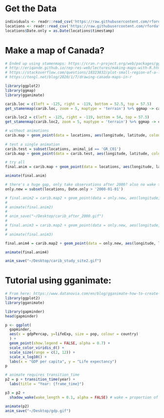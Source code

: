 # Get the Data
```r
individuals <- readr::read_csv('https://raw.githubusercontent.com/rfordatascience/tidytuesday/master/data/2020/2020-06-23/individuals.csv')
locations <- readr::read_csv('https://raw.githubusercontent.com/rfordatascience/tidytuesday/master/data/2020/2020-06-23/locations.csv')
locations$Date.only = as.Date(locations$timestamp)
```

# Make a map of Canada?
```r
# Ended up using stamenmaps: https://cran.r-project.org/web/packages/ggmap/readme/README.html
# http://eriqande.github.io/rep-res-web/lectures/making-maps-with-R.html
# https://stackoverflow.com/questions/18323832/plot-small-region-of-a-large-polygon-map-in-ggplot2
# https://tengl.net/blog/2020/1/7/drawing-canada-maps-in-r

library(ggplot2)
library(ggmap)
library(gganimate)

carib.loc = c(left = -125, right = -119, bottom = 52.5, top = 57.5)
get_stamenmap(carib.loc, zoom = 5, maptype = 'terrain') %>% ggmap -> carib.map

carib.loc2 = c(left = -125, right = -119, bottom = 54, top = 57.5)
get_stamenmap(carib.loc2, zoom = 5, maptype = 'terrain') %>% ggmap -> carib.map2

# without animations
carib.map + geom_point(data = locations, aes(longitude, latitude, colour = animal_id)) + theme(legend.position = "none")
 
# test a single animation
carib.test = subset(locations, animal_id == 'GR_C01')
carib.map + geom_point(data = carib.test, aes(longitude, latitude, colour = animal_id)) + theme(legend.position = "none") + labs(title = "Date: {frame_time}") + transition_time(Date.only) + shadow_wake(wake_length = 0.1, alpha = FALSE) + xlab('Longitude') + ylab('Latitude')

# try all
final.anim = carib.map + geom_point(data = locations, aes(longitude, latitude, colour = animal_id)) + theme(legend.position = "none") + labs(title = "Date: {frame_time}") + transition_time(Date.only) + shadow_wake(wake_length = 0.1, alpha = FALSE) + xlab('Longitude') + ylab('Latitude')

animate(final.anim)

# there's a huge gap, only take observations after 2000? also no wake time.
only.new = subset(locations, Date.only > '2000-01-01')

# final.anim2 = carib.map2 + geom_point(data = only.new, aes(longitude, latitude, colour = animal_id)) + theme(legend.position = "none") + labs(title = "Date: {frame_time}") + transition_time(Date.only) + xlab('Longitude') + ylab('Latitude')
# 
# animate(final.anim2)
# 
# anim_save("~/Desktop/carib_after_2000.gif")
# 
# final.anim3 = carib.map2 + geom_point(data = only.new, aes(longitude, latitude, colour = animal_id)) + theme(legend.position = "none") + labs(title = "Date: {frame_time}") + transition_time(timestamp) + xlab('Longitude') + ylab('Latitude')
# 
# animate(final.anim3)

final.anim4 = carib.map2 + geom_point(data = only.new, aes(longitude, latitude, colour = study_site)) + labs(title = "Date: {frame_time}") + transition_time(Date.only) + xlab('Longitude') + ylab('Latitude') #  + theme(legend.position = "none")

animate(final.anim4)

anim_save("~/Desktop/carib_study_site2.gif")
```

# Tutorial using gganimate:
```r
# From here: https://www.datanovia.com/en/blog/gganimate-how-to-create-plots-with-beautiful-animation-in-r/
library(ggplot2)
library(gganimate)

library(gapminder)
head(gapminder)

p <- ggplot(
  gapminder, 
  aes(x = gdpPercap, y=lifeExp, size = pop, colour = country)
  ) +
  geom_point(show.legend = FALSE, alpha = 0.7) +
  scale_color_viridis_d() +
  scale_size(range = c(2, 12)) +
  scale_x_log10() +
  labs(x = "GDP per capita", y = "Life expectancy")
p

# animate requires transition_time
p2 = p + transition_time(year) +
  labs(title = "Year: {frame_time}")

p3 = p2 +
  shadow_wake(wake_length = 0.1, alpha = FALSE) # wake = proportion of the total animation, for tails

animate(p2)
anim_save("~/Desktop/gdp.gif")
```


